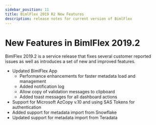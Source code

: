 ---
sidebar_position: 11
title: BimlFlex 2019 R2 New Features
description: release notes for current version of BimlFlex
---
# New Features in BimlFlex 2019.2

BimlFlex 2019.2 is a service release that fixes several customer reported issues as well as introduces a set of new and improved features.

* Updated BimlFlex App
  * Performance enhancements for faster metadata load and management
  * Added notification log
  * Allow copy of validation messages to clipboard
  * Added toast messages for all dashboard actions
* Support for Microsoft AzCopy v.10 and using SAS Tokens for authentication
* Added support for metadata import from Snowflake
* Updated support for metadata import from Teradata
